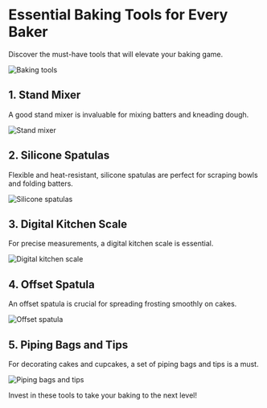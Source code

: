 
# Essential Baking Tools for Every Baker

Discover the must-have tools that will elevate your baking game.

<Image src="/placeholder.svg" alt="Baking tools" width={600} height={400} className="my-4 rounded-lg" />

## 1. Stand Mixer

A good stand mixer is invaluable for mixing batters and kneading dough.

<Image src="/placeholder.svg" alt="Stand mixer" width={400} height={300} className="my-4 rounded-lg" />

## 2. Silicone Spatulas

Flexible and heat-resistant, silicone spatulas are perfect for scraping bowls and folding batters.

<Image src="/placeholder.svg" alt="Silicone spatulas" width={400} height={300} className="my-4 rounded-lg" />

## 3. Digital Kitchen Scale

For precise measurements, a digital kitchen scale is essential.

<Image src="/placeholder.svg" alt="Digital kitchen scale" width={400} height={300} className="my-4 rounded-lg" />

## 4. Offset Spatula

An offset spatula is crucial for spreading frosting smoothly on cakes.

<Image src="/placeholder.svg" alt="Offset spatula" width={400} height={300} className="my-4 rounded-lg" />

## 5. Piping Bags and Tips

For decorating cakes and cupcakes, a set of piping bags and tips is a must.

<Image src="/placeholder.svg" alt="Piping bags and tips" width={400} height={300} className="my-4 rounded-lg" />

Invest in these tools to take your baking to the next level!

